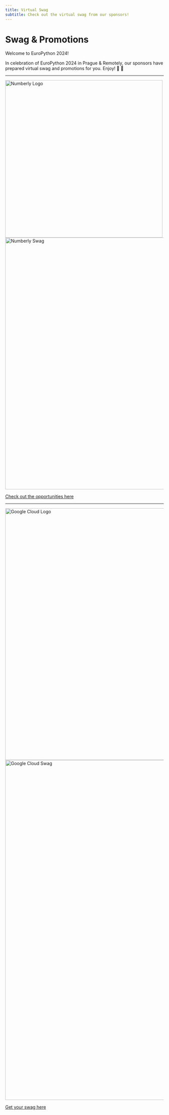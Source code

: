 ```yaml
---
title: Virtual Swag
subtitle: Check out the virtual swag from our sponsors!
---
```





# Swag & Promotions

Welcome to EuroPython 2024!

In celebration of EuroPython 2024 in Prague & Remotely, our sponsors have prepared virtual swag and promotions for you. Enjoy! 🐍 💝

---
<a href="https://numberly.com/en/technology/" target="_blank" rel="noopener noreferrer">
  <Image src={numberlyLogo} width="500" alt="Numberly Logo" />
</a>

<div style={{marginBottom: 15}}> </div>

<a href="/sponsor-swag/numberly-swag.pdf" target="_blank" rel="noopener noreferrer">
  <Image src={numberlySwag} width="800" alt="Numberly Swag" />
</a>

[Check out the opportunities here](/sponsor-swag/numberly-swag.pdf)

---
<a href="https://goo.gle/vertexai" target="_blank" rel="noopener noreferrer">
  <Image src={googleLogo} width="800" alt="Google Cloud Logo" />
</a>

<div style={{marginBottom: 15}}> </div>

<a href="/sponsor-swag/googlecloud-swag.pdf" target="_blank" rel="noopener noreferrer">
  <Image src={googleSwag} width="1080" alt="Google Cloud Swag" />
</a>

[Get your swag here](/sponsor-swag/googlecloud-swag.pdf)
